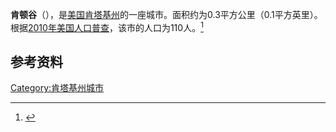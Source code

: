 {{Infobox City 
|chinese_name = 肯顿谷
|official_name = Kenton Vale
|image_flag = 
|image_seal = 
|image_skyline = 
|image_map = KYMap-doton-KentonVale.PNG
|map_caption =
|subdivision_type = [[國家|國家]]
|subdivision_name = {{USA}}
|leader_title = 
|leader_name = 
|subdivision_type1 = [[美國行政區劃|州]]
|subdivision_name1 = [[肯塔基州|肯塔基州]]
|subdivision_type2 = [[肯塔基州行政区划|县]]
|subdivision_name2 = Kenton
|found_date = 
|area_total = 0.3
|area_land = 
|area_water = 
|population_as_of = 2010
|population_total = 110
|population_density = 
|timezone = 
|utc_offset = 
|timezone_DST = 
|utc_offset_DST = 
}}

'''肯顿谷'''（{{lang-en|Kenton Vale}}），是[[美国|美国]][[肯塔基州|肯塔基州]]的一座城市。面积约为0.3平方公里（0.1平方英里）。根据[[2010年美国人口普查|2010年美国人口普查]]，该市的人口为110人。<ref name=census>{{cite web |url = http://www.census.gov/prod/www/abs/decennial/ |title = Census of Population and Housing |publisher = U.S. Census Bureau |accessdate = November 18, 2011 |archive-url = https://web.archive.org/web/20060208103743/http://www.census.gov/prod/www/abs/decennial/ |archive-date = 2006-02-08 |dead-url = yes }}</ref>

== 参考资料 ==
{{reflist}}

[[Category:肯塔基州城市|Category:肯塔基州城市]]


{{Kentucky-stub}}